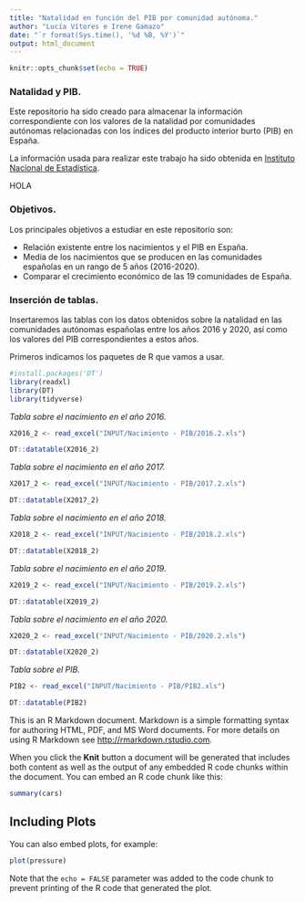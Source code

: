 ```yaml
---
title: "Natalidad en función del PIB por comunidad autónoma."
author: "Lucía Vítores e Irene Gamazo"
date: "`r format(Sys.time(), '%d %B, %Y')`"
output: html_document
---
```


```r
knitr::opts_chunk$set(echo = TRUE)
```

### __Natalidad y PIB.__
Este repositorio ha sido creado para almacenar la información correspondiente con los valores de la natalidad por comunidades autónomas relacionadas con los índices del producto interior burto (PIB) en España. 

La información usada para realizar este trabajo ha sido obtenida en [Instituto Nacional de Estadística](https://www.ine.es/).

HOLA 

### __Objetivos.__
Los principales objetivos a estudiar en este repositorio son:

+ Relación existente entre los nacimientos y el PIB en España. 
+ Media de los nacimientos que se producen en las comunidades españolas en un rango de 5 años (2016-2020).
+ Comparar el crecimiento económico de las 19 comunidades de España.

### __Inserción de tablas.__
Insertaremos las tablas con los datos obtenidos sobre la natalidad en las comunidades autónomas españolas entre los años 2016 y 2020, así como los valores del PIB correspondientes a estos años. 

Primeros indicamos los paquetes de R que vamos a usar. 

```r
#install.packages('DT')
library(readxl)
library(DT)
library(tidyverse)
```

_Tabla sobre el nacimiento en el año 2016._
```r
X2016_2 <- read_excel("INPUT/Nacimiento - PIB/2016.2.xls")
```

```r
DT::datatable(X2016_2)
```

_Tabla sobre el nacimiento en el año 2017._
```r
X2017_2 <- read_excel("INPUT/Nacimiento - PIB/2017.2.xls")
```

```r
DT::datatable(X2017_2)
```

_Tabla sobre el nacimiento en el año 2018._
```r
X2018_2 <- read_excel("INPUT/Nacimiento - PIB/2018.2.xls")
```

```r
DT::datatable(X2018_2)
```

_Tabla sobre el nacimiento en el año 2019._
```r
X2019_2 <- read_excel("INPUT/Nacimiento - PIB/2019.2.xls")
```

```r
DT::datatable(X2019_2)
```

_Tabla sobre el nacimiento en el año 2020._
```r
X2020_2 <- read_excel("INPUT/Nacimiento - PIB/2020.2.xls")
```

```r
DT::datatable(X2020_2)
```

_Tabla sobre el PIB._
```r
PIB2 <- read_excel("INPUT/Nacimiento - PIB/PIB2.xls")
```

```r
DT::datatable(PIB2)
```

This is an R Markdown document. Markdown is a simple formatting syntax for authoring HTML, PDF, and MS Word documents. For more details on using R Markdown see <http://rmarkdown.rstudio.com>.

When you click the **Knit** button a document will be generated that includes both content as well as the output of any embedded R code chunks within the document. You can embed an R code chunk like this:

```r
summary(cars)
```

## Including Plots

You can also embed plots, for example:

```r
plot(pressure)
```

Note that the `echo = FALSE` parameter was added to the code chunk to prevent printing of the R code that generated the plot.


